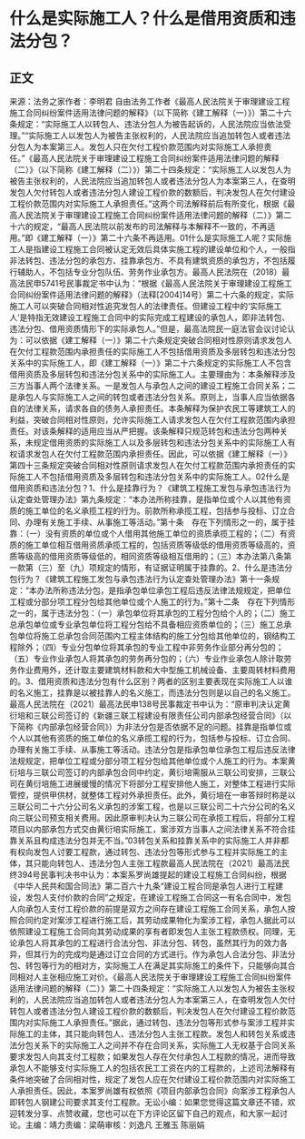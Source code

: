 # 什么是实际施工人？什么是借用资质和违法分包？
## 正文
来源：法务之家作者：李明君 自由法务工作者《最高人民法院关于审理建设工程施工合同纠纷案件适用法律问题的解释》（以下简称《建工解释（一）》）第二十六条规定：“实际施工人以转包人、违法分包人为被告起诉的，人民法院应当依法受理。”“实际施工人以发包人为被告主张权利的，人民法院应当追加转包人或者违法分包人为本案第三人。发包人只在欠付工程价款范围内对实际施工人承担责任。”《最高人民法院关于审理建设工程施工合同纠纷案件适用法律问题的解释（二）》（以下简称《建工解释（二）》）第二十四条规定：“实际施工人以发包人为被告主张权利的，人民法院应当追加转包人或者违法分包人为本案第三人，在查明发包人欠付转包人或者违法分包人建设工程价款的数额后，判决发包人在欠付建设工程价款范围内对实际施工人承担责任。”这两个司法解释前后有所变化，根据《最高人民法院关于审理建设工程施工合同纠纷案件适用法律问题的解释（二）》第二十六的规定，“最高人民法院以前发布的司法解释与本解释不一致的，不再适用。”即《建工解释（一）》第二十六条不再适用。01什么是实际施工人呢？实际施工人是指建设工程施工合同被认定无效后具体实施工程的建设单位和个人，一般指非法转包、违法分包的承包方、挂靠承包方、不具有建筑资质的承包方，不包括履行辅助人，不包括专业分包队伍、劳务作业承包方。最高人民法院在（2018）最高法民申5741号民事裁定书中认为：“根据《最高人民法院关于审理建设工程施工合同纠纷案件适用法律问题的解释》（法释[2004]14号）第二十六条的规定，实际施工人可以突破合同相对性追究发包人的法律责任。但建设工程中的‘实际施工人’是特指无效建设工程施工合同中的实际完成工程建设的承包人，即非法转包、违法分包、借用资质情形下的实际承包人。”但是，最高法院民一庭法官会议讨论认为：可以依据《建工解释（一）》第二十六条规定突破合同相对性原则请求发包人在欠付工程款范围内承担责任的实际施工人不包括借用资质及多层转包和违法分包关系中的实际施工人，即《建工解释（一）》第二十六条规定的实际施工人不包含借用资质及多层转包和违法分包关系中的实际施工人。主要理由为：本条解释涉及三方当事人两个法律关系。一是发包人与承包人之间的建设工程施工合同关系；二是承包人与实际施工人之间的转包或者违法分包关系。原则上，当事人应当依据各自的法律关系，请求各自的债务人承担责任。本条解释为保护农民工等建筑工人的利益，突破合同相对性原则，允许实际施工人请求发包人在欠付工程款范围内承担责任。对该条解释的适用应当从严把握。该条解释只规范转包和违法分包两种关系，未规定借用资质的实际施工人以及多层转包和违法分包关系中的实际施工人有权请求发包人在欠付工程款范围内承担责任。因此，可以依据《建工解释（一）》第四十三条规定突破合同相对性原则请求发包人在欠付工程款范围内承担责任的实际施工人不包括借用资质及多层转包和违法分包关系中的实际施工人。02什么是借用资质和违法分包？1、什么是挂靠行为？《建筑工程施工发包与承包违法行为认定查处管理办法》第九条规定：“本办法所称挂靠，是指单位或个人以其他有资质的施工单位的名义承揽工程的行为。前款所称承揽工程，包括参与投标、订立合同、办理有关施工手续、从事施工等活动。”第十条　存在下列情形之一的，属于挂靠：（一）没有资质的单位或个人借用其他施工单位的资质承揽工程的；（二）有资质的施工单位相互借用资质承揽工程的，包括资质等级低的借用资质等级高的，资质等级高的借用资质等级低的，相同资质等级相互借用的；（三）本办法第八条第一款第（三）至（九）项规定的情形，有证据证明属于挂靠的。2、什么是违法分包行为？《建筑工程施工发包与承包违法行为认定查处管理办法》第十一条规定：“本办法所称违法分包，是指承包单位承包工程后违反法律法规规定，把单位工程或分部分项工程分包给其他单位或个人施工的行为。”第十二条　存在下列情形之一的，属于违法分包：（一）承包单位将其承包的工程分包给个人的；（二）施工总承包单位或专业承包单位将工程分包给不具备相应资质单位的；（三）施工总承包单位将施工总承包合同范围内工程主体结构的施工分包给其他单位的，钢结构工程除外；（四）专业分包单位将其承包的专业工程中非劳务作业部分再分包的；（五）专业作业承包人将其承包的劳务再分包的；（六）专业作业承包人除计取劳务作业费用外，还计取主要建筑材料款和大中型施工机械设备、主要周转材料费用的。3、借用资质和违法分包有什么区别？两者的区别主要表现在实际施工人以谁的名义施工，挂靠是以被挂靠人的名义施工，而违法分包则是以自己的名义施工。最高人民法院在（2021）最高法民申138号民事裁定书中认为：“原审判决认定黄衍培和三联公司签订的《新疆三联工程建设有限责任公司内部承包经营合同》（以下简称《内部承包经营合同》）为非法分包是否依据不足的问题。挂靠是指单位或个人以其他有资质的施工单位的名义承揽工程的行为，包括参与投标、订立合同、办理有关施工手续、从事施工等活动。违法分包是指承包单位承包工程后违反法律法规规定，把单位工程或分部分项工程分包给其他单位或个人施工的行为。本案黄衍培与三联公司签订的内部承包合同中约定，黄衍培需服从三联公司安排，三联公司在黄衍培施工进展缓慢的情况下将部分工程安排他人施工，对整体工程进行实际管控，提供甲供材，就整体工程对外承担责任。此外，黄衍培在一审答辩时称是以三联公司二十六分公司名义承包的涉案工程，也是以三联公司二十六分公司的名义向三联公司预支相关费用。因此原审判决认为三联公司在承揽工程后，将部分工程项目以内部承包方式交由黄衍培实际施工，案涉双方当事人之间法律关系不符合挂靠关系且构成违法分包并无不当。”03转包关系和挂靠关系中的实际施工人并非都有权向发包人讨要工程款，通过转包、违法分包等形式参与工程并实际施工的主体，其只能向转包人、违法分包人主张工程款最高人民法院在（2021）最高法民终394号民事判决书中认为：本案系罗尚雄提起的建设工程施工合同纠纷，根据《中华人民共和国合同法》第二百六十九条“建设工程合同是承包人进行工程建设，发包人支付价款的合同”之规定，在建设工程施工合同这一有名合同中，发包人向承包人支付工程价款的前提是双方之间存在建设工程施工合同关系，承包人按照合同约定对案涉工程进行施工后，其劳动成果物化为案涉工程，承包人据此可以依照建设工程施工合同向其劳动成果的享有者即发包人主张工程款债权。同理，无论承包人将其承包的工程进行合法分包、非法分包、转包，虽然其行为的效力各异，但其行为的完成均是通过订立合同的方式进行。作为承包人合法分包、非法分包、转包等行为的相对方，实际施工人在满足其实际施工的条件下，只能够向其合同相对人主张相应施工对价。《最高人民法院关于审理建设工程施工合同纠纷案件适用法律问题的解释（二）》第二十四条规定：“实际施工人以发包人为被告主张权利的，人民法院应当追加转包人或者违法分包人为本案第三人，在查明发包人欠付转包人或者违法分包人建设工程价款的数额后，判决发包人在欠付建设工程价款范围内对实际施工人承担责任。”据此，通过转包、违法分包等形式参与案涉工程并实际施工的主体，其只能向转包人、违法分包人主张工程款。发包人和转包关系或违法分包关系下的实际施工人之间并不存在合同关系，实际施工人无权基于合同关系要求发包人向其支付工程款；如果发包人存在欠付承包人工程款的情况，进而导致承包人不能够支付实际施工人的包括农民工工资在内的工程款的，上述司法解释有条件地突破了合同相对性，规定了发包人应在欠付建设工程价款范围内对实际施工人承担责任。因此，本案罗尚雄有权依照《项目内部承包合同》向案涉工程承包人即转包人钢建公司要求其支付工程款。无讼小编：如果您觉得这篇文章还不错，欢迎转发分享、点赞收藏，您也可以在下方评论区留下自己的观点，和大家一起讨论。主编：靖力责编：梁萌审核：刘逸凡 王雅玉 陈丽娟